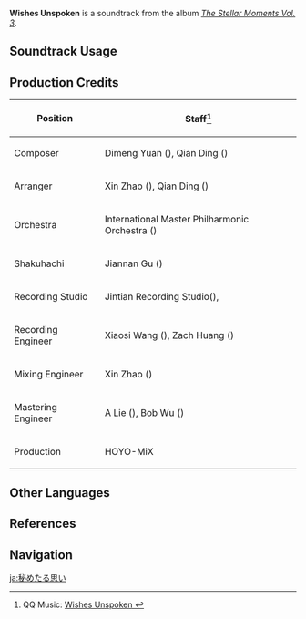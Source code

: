 {{Soundtrack Infobox
|image          = The Stellar Moments Vol. 3.png
|album          = The Stellar Moments Vol. 3
|disc           = 
|number         = 10
|featured       =
|featured2      =
|featured3      =
|featured_disc  =
|featured_disc2 =
|featured_disc3 =
|youtube_id     = F2RHNabLMX0
|spotify_id     = 1yQhBoSgpAA8V0AHWAS5g1
|previous       = Nothing but Trickery
|next           = Serene and Fathomless
}}
'''Wishes Unspoken''' is a soundtrack from the album ''[[The Stellar Moments Vol. 3]]''.

==Soundtrack Usage==
{{Soundtrack Usage
|mediaoriginal = Character Teaser;;Kamisato Ayato
|quest    = 
|location = 
|domain   = 
}}

==Production Credits==
{| class="wikitable"
! Position
! Staff<ref>QQ Music: [https://y.qq.com/n/ryqq/songDetail/002yYhc03KpDdt Wishes Unspoken {{zh|贞木其心}}]</ref>
|-
! Composer
| Dimeng Yuan ({{zh|苑迪萌}}), Qian Ding ({{zh|丁谦}})
|-
! Arranger
| Xin Zhao ({{zh|赵鑫}}), Qian Ding ({{zh|丁谦}})
|-
! Orchestra
| International Master Philharmonic Orchestra ({{zh|国际首席爱乐乐团}})
|-
! Shakuhachi
| Jiannan Gu ({{zh|顾剑楠}})
|-
! Recording Studio
| Jintian Recording Studio({{zh|金田录音棚}}), {{Not a Typo|52Hz Studio}}
|-
! Recording Engineer
| Xiaosi Wang ({{zh|王小四}}), Zach Huang ({{zh|黄巍}})
|-
! Mixing Engineer
| Xin Zhao ({{zh|赵鑫}})
|-
! Mastering Engineer
| A Lie ({{zh|阿烈}}), Bob Wu ({{zh|吴身宝}})
|-
! Production
| HOYO-MiX
|}

<!--
==Trivia==
-->
==Other Languages==
{{Other Languages
|en       = Wishes Unspoken
|zhs      = 贞木其心
|zhs_rm   = Zhēnmù Qíxīn
|zht      = 貞木其心
|zht_rm   = Zhēnmù Qíxīn
|zh_tl    = The Heart of the Evergreen Tree
|ja       = 秘めたる思い
|ja_rm    = Himetaru Omoi{{Assumed}}
|ja_tl    = Hidden Thoughts
}}

==References==
{{Reflist}}

==Navigation==
{{Soundtrack Navbox|The Stellar Moments}}

[[ja:秘めたる思い]]